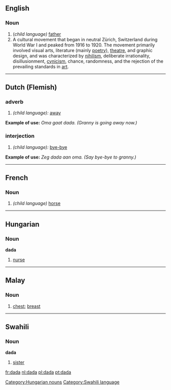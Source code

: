 ==English==

{{wikipedia}}
===Noun===
# (''child language)'' [[father]]
# A cultural movement that began in neutral Zürich, Switzerland during World War I and peaked from 1916 to 1920. The movement primarily involved visual arts, literature (mainly [[poetry]]), [[theatre]], and graphic design, and was characterized by [[nihilism]], deliberate irrationality, disillusionment, [[cynicism]], chance, randomness, and the rejection of the prevailing standards in [[art]].

----

==Dutch (Flemish)==
===adverb===
# ''(child language):'' [[away]]
'''Example of use:''' ''Oma gaat dada. (Granny is going away now.)''
===interjection===
# ''(child language):'' [[bye-bye]]
'''Example of use:''' ''Zeg dada aan oma. (Say bye-bye to granny.)''

----

==French==
===Noun===
# ''(child language)'' [[horse]]

----

==Hungarian==

===Noun===
'''dada'''

# [[nurse]]

[[Category:Hungarian nouns]]

----

==Malay==
===Noun===
# [[chest]]; [[breast]]

----

==Swahili==
===Noun===
'''dada'''

# [[sister]]

[[Category:Swahili language]]

[[fr:dada]]
[[nl:dada]]
[[pl:dada]]
[[pt:dada]]